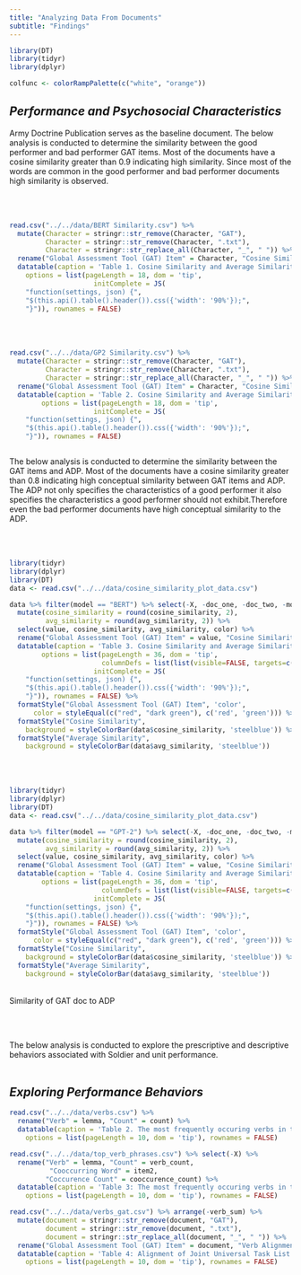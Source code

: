 ```yaml
---
title: "Analyzing Data From Documents"
subtitle: "Findings"
---
```


```r
library(DT)
library(tidyr)
library(dplyr)

colfunc <- colorRampPalette(c("white", "orange"))
```

## *Performance and Psychosocial Characteristics*

Army Doctrine Publication serves as the baseline document. 
The below analysis is conducted to determine the similarity between the good performer and bad performer GAT items. Most of the documents have a cosine similarity greater than 0.9 indicating high similarity. Since most of the words are common in the good performer and bad performer documents high similarity is observed.

<div>
<div class="column">
<p align="center" style= "margin-top: 50px;">
```r
read.csv("../../data/BERT Similarity.csv") %>% 
  mutate(Character = stringr::str_remove(Character, "GAT"),
         Character = stringr::str_remove(Character, ".txt"),
         Character = stringr::str_replace_all(Character, "_", " ")) %>%
  rename("Global Assessment Tool (GAT) Item" = Character, "Cosine Similarity" = Cosine.Similarity, "Average Similarity" = Average.Similarity) %>%
  datatable(caption = 'Table 1. Cosine Similarity and Average Similarity for Psychosocial Survey items from the GAT using BERT.',
    options = list(pageLength = 18, dom = 'tip',
                     initComplete = JS(
    "function(settings, json) {",
    "$(this.api().table().header()).css({'width': '90%'});",
    "}")), rownames = FALSE)
```
</p>
</div>


<div class="column">
<p align="center" style= "margin-top: 50px;">
```r
read.csv("../../data/GP2 Similarity.csv") %>% 
  mutate(Character = stringr::str_remove(Character, "GAT"),
         Character = stringr::str_remove(Character, ".txt"),
         Character = stringr::str_replace_all(Character, "_", " ")) %>%
  rename("Global Assessment Tool (GAT) Item" = Character, "Cosine Similarity" = Cosine.Similarity, "Average Similarity" = Average.Similarity) %>%
  datatable(caption = 'Table 2. Cosine Similarity and Average Similarity for Psychosocial Survey items from the GAT using GPT-2.',
        options = list(pageLength = 18, dom = 'tip',
                     initComplete = JS(
    "function(settings, json) {",
    "$(this.api().table().header()).css({'width': '90%'});",
    "}")), rownames = FALSE)
```
</p>
</div>
</div>

<div style="clear: both">
The below analysis is conducted to determine the similarity between the GAT items and ADP. Most of the documents have a cosine similarity greater than 0.8 indicating high conceptual similarity between GAT items and ADP. The ADP not only specifies the characteristics of a good performer it also specifies the characteristics a good performer should not exhibit.Therefore even the bad performer documents have high conceptual similarity to the ADP. 
</div>
<div align= "center">

<div>
<div class="column">
<p align="center" style= "margin-top: 50px;">
```r
library(tidyr)
library(dplyr)
library(DT)
data <- read.csv("../../data/cosine_similarity_plot_data.csv") 

data %>% filter(model == "BERT") %>% select(-X, -doc_one, -doc_two, -model) %>% 
  mutate(cosine_similarity = round(cosine_similarity, 2),
         avg_similarity = round(avg_similarity, 2)) %>%
  select(value, cosine_similarity, avg_similarity, color) %>%
  rename("Global Assessment Tool (GAT) Item" = value, "Cosine Similarity" = cosine_similarity, "Average Similarity" = avg_similarity) %>%
  datatable(caption = 'Table 3. Cosine Similarity and Average Similarity for Psychosocial Survey items from the GAT using GPT-2.',
        options = list(pageLength = 36, dom = 'tip',
                       columnDefs = list(list(visible=FALSE, targets=c("color"))),
                     initComplete = JS(
    "function(settings, json) {",
    "$(this.api().table().header()).css({'width': '90%'});",
    "}")), rownames = FALSE) %>% 
  formatStyle("Global Assessment Tool (GAT) Item", 'color',
      color = styleEqual(c("red", "dark green"), c('red', 'green'))) %>%
  formatStyle("Cosine Similarity",
    background = styleColorBar(data$cosine_similarity, 'steelblue')) %>%
  formatStyle("Average Similarity",
    background = styleColorBar(data$avg_similarity, 'steelblue'))
```
</p>
</div>

<div class="column">
<p align="center" style= "margin-top: 50px;">
```r
library(tidyr)
library(dplyr)
library(DT)
data <- read.csv("../../data/cosine_similarity_plot_data.csv") 

data %>% filter(model == "GPT-2") %>% select(-X, -doc_one, -doc_two, -model) %>% 
  mutate(cosine_similarity = round(cosine_similarity, 2),
         avg_similarity = round(avg_similarity, 2)) %>%
  select(value, cosine_similarity, avg_similarity, color) %>%
  rename("Global Assessment Tool (GAT) Item" = value, "Cosine Similarity" = cosine_similarity, "Average Similarity" = avg_similarity) %>%
  datatable(caption = 'Table 4. Cosine Similarity and Average Similarity for Psychosocial Survey items from the GAT using GPT-2.',
        options = list(pageLength = 36, dom = 'tip',
                       columnDefs = list(list(visible=FALSE, targets=c("color"))),
                     initComplete = JS(
    "function(settings, json) {",
    "$(this.api().table().header()).css({'width': '90%'});",
    "}")), rownames = FALSE) %>% 
  formatStyle("Global Assessment Tool (GAT) Item", 'color',
      color = styleEqual(c("red", "dark green"), c('red', 'green'))) %>%
  formatStyle("Cosine Similarity",
    background = styleColorBar(data$cosine_similarity, 'steelblue')) %>%
  formatStyle("Average Similarity",
    background = styleColorBar(data$avg_similarity, 'steelblue'))
```
</p>
</div>
</div>

<br> Similarity of GAT doc to ADP
</p>
</div>
<br>
<br>

The below analysis is conducted to explore the prescriptive and descriptive behaviors associated with Soldier and unit performance.
<br>
<br>

<div style="clear: both">

## *Exploring Performance Behaviors*

```r
read.csv("../../data/verbs.csv") %>% 
  rename("Verb" = lemma, "Count" = count) %>%
  datatable(caption = 'Table 2. The most frequently occuring verbs in the Joint Universal Task List.',
    options = list(pageLength = 10, dom = 'tip'), rownames = FALSE)

read.csv("../../data/top_verb_phrases.csv") %>% select(-X) %>%
  rename("Verb" = lemma, "Count" = verb_count,
          "Cooccurring Word" = item2, 
         "Coccurence Count" = cooccurence_count) %>%
  datatable(caption = 'Table 3: The most frequently occuring verbs in the Joint Universal Task List and the top five most frequently co-occuring words.',
    options = list(pageLength = 10, dom = 'tip'), rownames = FALSE)

read.csv("../../data/verbs_gat.csv") %>% arrange(-verb_sum) %>% 
  mutate(document = stringr::str_remove(document, "GAT"),
         document = stringr::str_remove(document, ".txt"),
         document = stringr::str_replace_all(document, "_", " ")) %>%
  rename("Global Assessment Tool (GAT) Item" = document, "Verb Alignment (Count)" = verb_count, "Verb Alignment (Weighted Count)" = verb_sum) %>%
  datatable(caption = 'Table 4: Alignment of Joint Universal Task List verbs with GAT Items by Count and by Weighted Count. Weighted count takes into account the frequency of the verb within the Joint Universal Task List as well as the number of words in the GAT Item.',
    options = list(pageLength = 10, dom = 'tip'), rownames = FALSE)
```

</div>